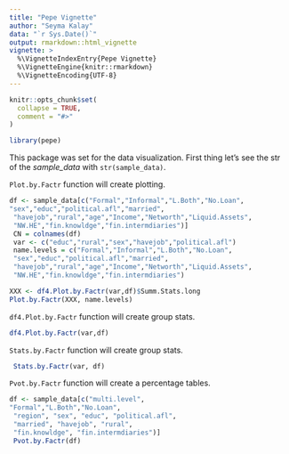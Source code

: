 ```yaml
---
title: "Pepe Vignette"
author: "Seyma Kalay"
data: "`r Sys.Date()`"
output: rmarkdown::html_vignette
vignette: >
  %\VignetteIndexEntry{Pepe Vignette}
  %\VignetteEngine{knitr::rmarkdown}
  %\VignetteEncoding{UTF-8}
---
```


```r
knitr::opts_chunk$set(
  collapse = TRUE,
  comment = "#>"
)
```

```r
library(pepe)
```


This package was set for the data visualization. 
First thing let's see the str of the *sample_data* with `str(sample_data)`. 

`Plot.by.Factr` function will create plotting.

```r
df <- sample_data[c("Formal","Informal","L.Both","No.Loan",
"sex","educ","political.afl","married",
 "havejob","rural","age","Income","Networth","Liquid.Assets",
 "NW.HE","fin.knowldge","fin.intermdiaries")]
 CN = colnames(df)
 var <- c("educ","rural","sex","havejob","political.afl")
 name.levels = c("Formal","Informal","L.Both","No.Loan",
 "sex","educ","political.afl","married",
 "havejob","rural","age","Income","Networth","Liquid.Assets",
 "NW.HE","fin.knowldge","fin.intermdiaries")

XXX <- df4.Plot.by.Factr(var,df)$Summ.Stats.long
Plot.by.Factr(XXX, name.levels)

```


`df4.Plot.by.Factr` function will create group stats.

```r
df4.Plot.by.Factr(var,df)

```

`Stats.by.Factr` function will create group stats.

```r
 Stats.by.Factr(var, df)
```



`Pvot.by.Factr` function will create a percentage tables.
```r
df <- sample_data[c("multi.level",
"Formal","L.Both","No.Loan",
 "region", "sex", "educ", "political.afl",
 "married", "havejob", "rural",
 "fin.knowldge", "fin.intermdiaries")]
 Pvot.by.Factr(df)
```
